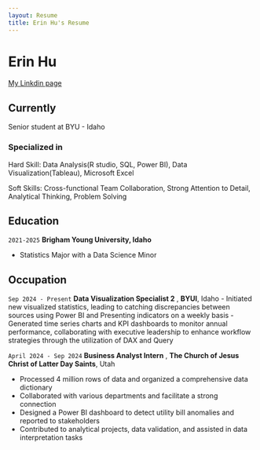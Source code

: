 ```yaml
---
layout: Resume
title: Erin Hu's Resume
---
```

# Erin Hu

<div id="webaddress">
| <a href="https://www.linkedin.com/in/erinhu0619/">My Linkdin page</a>
</div>


## Currently

Senior student at BYU - Idaho

### Specialized in
Hard Skill: Data Analysis(R studio, SQL, Power BI), Data Visualization(Tableau), Microsoft Excel

Soft Skills: Cross-functional Team Collaboration, Strong Attention to Detail, Analytical Thinking, Problem Solving



## Education

`2021-2025`
__Brigham Young University, Idaho__

- Statistics Major with a Data Science Minor


## Occupation

`Sep 2024 - Present`
__Data Visualization Specialist 2__ , __BYUI__, Idaho
- Initiated new visualized statistics, leading to catching discrepancies between sources using Power BI and
Presenting indicators on a weekly basis
- Generated time series charts and KPI dashboards to monitor annual performance, collaborating with
executive leadership to enhance workflow strategies through the utilization of DAX and Query

`April 2024 - Sep 2024` __Business Analyst Intern__ , 
__The Church of Jesus Christ of Latter Day Saints__, Utah

- Processed 4 million rows of data and organized a comprehensive data dictionary
- Collaborated with various departments and facilitate a strong connection
- Designed a Power BI dashboard to detect utility bill anomalies and reported to stakeholders
- Contributed to analytical projects, data validation, and assisted in data interpretation tasks


